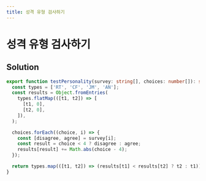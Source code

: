 ```yaml
---
title: 성격 유형 검사하기
---
```


# 성격 유형 검사하기

## Solution

```typescript filename="solution.ts" copy
export function testPersonality(survey: string[], choices: number[]): string {
  const types = ['RT', 'CF', 'JM', 'AN'];
  const results = Object.fromEntries(
    types.flatMap(([t1, t2]) => [
      [t1, 0],
      [t2, 0],
    ]),
  );

  choices.forEach((choice, i) => {
    const [disagree, agree] = survey[i];
    const result = choice < 4 ? disagree : agree;
    results[result] += Math.abs(choice - 4);
  });

  return types.map(([t1, t2]) => (results[t1] < results[t2] ? t2 : t1)).join('');
}
```

<ProblemLink
  codingSite="programmers"
  href="https://school.programmers.co.kr/learn/courses/30/lessons/118666"
  title="성격 유형 검사하기"
/>
